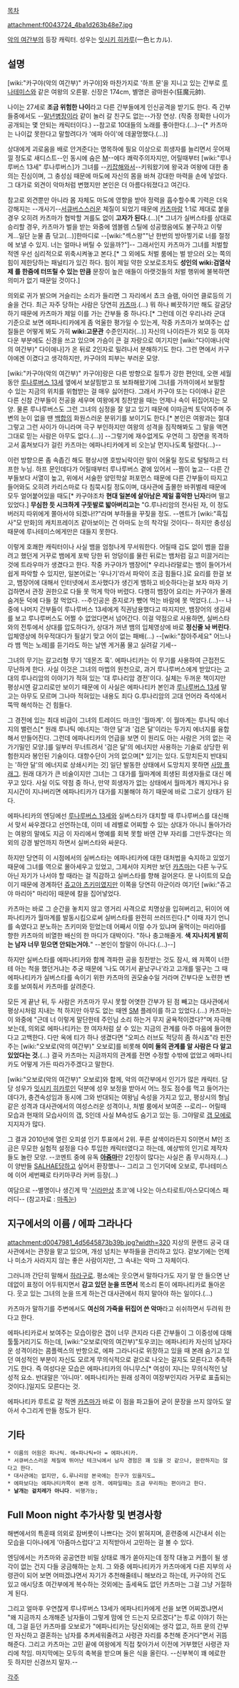 [[목차]]

attachment:f0043724_4ba1d263b48e7.jpg

[[악의 여간부]]의 등장 캐릭터. 성우는 [[잇시키 히카루]](一色ヒカル).

== 설명 ==
[wiki:"카구야(악의 여간부)" 카구야]와 마찬가지로 '하프 문'을 지니고 있는 간부로 [[루나테미스]]와 같은 여왕의 오른팔. 신장은 174cm, 별명은 광마원수(狂魔元帥).

나이는 27세로 '''조금 위험한 나이'''라고 다른 간부들에게 인신공격을 받기도 한다. 즉 간부들중에서도 --[[말년병장]]이라 같이 놀러 갈 친구도 없는--가장 연상. (작중 정확한 나이가 공개되는 몇 안되는 캐릭터이다.) --참고로 10대들의 노래를 좋아한다.(…)--[* 카츠마는 나이값 못한다고 말할려다가 '에파 아이'에 데꿀멍했다.(…)]

상대에게 괴로움을 배로 안겨준다는 명목하에 필요 이상으로 희생자를 늘리면서 웃어재낄 정도로 새디스트--인 동시에 숨은 [[M]]--에다 쾌락주의자지만, 어릴때부터 [wiki:"루나루버스 13세" 루나루버스]가 그녀를 --[[키잡]]해와서--키워왔기에 왕국과 여왕에 대한 충의는 진심이며, 그 충성심 때문에 마도에 자신의 몸을 바쳐 강대한 마력을 손에 넣었다. 그 대가로 외견이 악마처럼 변했지만 본인은 더 아름다워졌다고 여긴다.

참고로 외견뿐만 아니라 몸 자체도 마도에 영향을 받아 정력을 흡수할수록 기력은 더욱 강해지는 --개사기--[[서큐버스]]스러운 체질이 되었기 때문에 [[카츠마]]랑 1:1로 제대로 붙을 경우 오히려 카츠마가 협박할 겨를도 없이 '''고자가 된다.'''(…)[* 그녀가 실버스타를 상대로 승리할 경우, 카츠마가 벌을 받는 와중에 엠블렘 스틸에 성공했음에도 불구하고 이렇게…일단 눈물 좀 닦고(…)]한마디로 --[wiki:"섹스왕""난 한번의 방아찧기로 너를 절정에 보낼 수 있지. 너는 얼마나 버틸 수 있을까?"]-- 그래서인지 카츠마가 그녀를 처벌할 적엔 우선 심리적으로 위축시켜놓고 본다.[* 그 외에도 처벌 룸에는 벌 받으러 오는 쪽의 힘이 제한당하는 패널티가 있긴 하다. 힘이 제일 약한 오보로조차도 '''성인의 wiki:검열삭제 를 한줌에 터뜨릴 수 있는 만큼''' 문장이 높은 애들이 아랫것들의 처벌 행위에 불복하면 의미가 없기 때문일 것이다.]

의외로 귀가 밝으며 거슬리는 소리가 들리면 그 자리에서 쵸크 슬램, 아이언 클로등의 기술을 건다. 최근 자주 당하는 사람은 당연히 [[카츠마]].(…) 뭐 하나 삐끗하기만 해도 갈굼당하기 때문에 카츠마가 제일 이를 가는 간부들 중 하나다.[* 그런데 이건 우리나라 군대 기준으로 보면 에파나티카에게 좀 억울한 평가일 수 있는게, 작중 카츠마가 보여주는 삽질들은 어떻게 봐도 가히 '''wiki:고문관''' 수준인지라(…)] 자신의 나이라든가 외모 등 여자다운 부분에도 신경을 쓰고 있으며 가슴이 큰 걸 자랑으로 여기지만 [wiki:"다이애나(악의 여간부)" 다이애나]가 온 뒤로 2인자로 밀려나서 분해하기도 한다. 그런 면에서 카구야에겐 이겼다고 생각하지만, 카구야의 피부는 부러운 모양.

[wiki:"카구야(악의 여간부)" 카구야]랑은 다른 방향으로 질투가 강한 편인데, 오랜 세월동안 [[루나루버스 13세]] 옆에서 보살핌받고 또 보좌해왔기에 그녀를 가까이에서 보필할 수 있는 지금의 위치를 위협받는 걸 매우 싫어한다. 그래서 카구야 또는 다이애나 같은 다른 신참 간부들이 전공을 세우며 여왕에게 칭찬받을 때는 언제나 속이 뒤집어지는 모양. 물론 루나루버스도 그런 그녀의 심정을 잘 알고 있기 때문에 이따금씩 토닥여주며 주변의 눈이 없을 땐 [[백합]]의 화원스러운 분위기를 보이기도 한다.[* 본인은 여왕과는 절대 그렇고 그런 사이가 아니라며 극구 부인하지만 여왕의 성격을 짐작해봐도 그 말을 액면 그대로 믿는 사람은 아무도 없다.(…)] --그렇기에 재수없게도 우연히 그 장면을 목격하고서 훔쳐보다가 걸린 카츠마는 에파나티카에게 비 오는날 먼지나도록 털렸다(…)--

이런 방향으론 좀 속좁긴 해도 평상시엔 호방뇌락이란 말이 어울릴 정도로 털털하고 터프한 누님. 하프 문인데다가 어릴때부터 루나루버스 곁에 있어서 --짬이 높고-- 다른 간부들보다 서열이 높고, 위에서 서술한 양민학살 퍼포먼스 때문에 다른 간부들이 따지고 들어와도 오히려 카리스마로 다 침묵시킬 정도이며, 대사관에 출몰한 바퀴벌레 때문에 모두 얼어붙어있을 때도[* 카구야조차 '''현대 일본에 살아남은 제일 흉악한 닌자'''라며 떨고 있었다.] '''무심한 듯 시크하게 구둣발로 밟아버리고는''' "G.루나리암의 전사된 자, 이 정도 버러지 따위에게 쫄아서야 되겠나!?"라며 부하들을 꾸짖을 정도. --멘트가 [wiki:"흑집사"모 만화]의 캐치프레이즈 같아보이는 건 아마도 눈의 착각일 것이다-- 하지만 충성심 때문에 루나테미스에게만은 대들지 못한다.

이렇게 호쾌한 캐릭터이나 사실 뱀을 엄청나게 무서워한다. 어릴때 겁도 없이 뱀을 잡을려고 했던게 거꾸로 뱀에게 포박 당한 뒤 엉덩이를 물린 뒤로는 뱀처럼 길고 미끌거리는 것에 트라우마가 생겼다고 한다. 작중 카구야가 뱀장어[* 우리나라말로는 뱀이 들어가서 쉽게 파악할 수 있지만, 일본어로는 '우나기'라서 파악이 조금 힘들다.]로 요리를 한걸 보고, 뱀장어에 대해서 인터넷에서 조사했다가 생긴게 뱀하고 비슷하다는걸 보자 마자 기겁하면서 관장 권한으로 다들 못 먹게 막아 버렸다.  다행히 뱀장어 요리는 카구야가 몰래 숨겨둔 덕에 다들 잘 먹었다. --주인공은 쥰지로가 뺐어 먹는 바람에 못 먹었다.(…)-- 나중에 나머지 간부들이 루나루버스 13세에게 직권남용했다고 따지지만, 뱀장어의 생김새를 보고 루나루버스도 어쩔 수 없었다면서 넘어간다. 이걸 약점으로 사용하면, 실버스타와의 전투에서 상대를 압도하다가, 상대가 꺼낸 뱀의 입체영상에 바로 '''정신줄 놔 버린다'''. 입체영상에 허우적대다가 필살기 맞고 어이 없는 패배(…) --[wiki:"참아주세요" 어느나라 뱀 먹는 노래]를 듣기라도 하는 날엔 게거품 물고 실려갈 기세-- 

그녀의 무기는 갈고리형 무기 '데몬즈 훅'. 에파나티카는 이 무기를 사용하여 근접전도 무난하게 한다. 사실 이것은 그녀의 마법의 원천으로, 과거 루나루버스에게 받았다는 고대의 루나리암의 이야기가 적혀 있는 '대 루나리암 경전'이다. 실체는 두꺼운 책이지만 평상시엔 갈고리로만 보이기 때문에 이 사실은 에파나티카 본인과 [[루나루버스 13세]] 말고는 아무도 모르며 그나마 적혀있는 내용도 죄다 G.루나리암의 고대 언어라 즉석에서 뚝딱 해석하는 건 힘들다.

그 경전에 있는 최대 비급이 그녀의 트레이드 마크인 '월마계'. 이 월마계는 루나틱 에너지의 밸런스[* 원래 루나틱 에너지는 '하얀 달'과 '검은 달'이라는 두가지 에너지를 융합해서 만들어진다. 그런데 에파나티카의 언급을 보면 이 원리도 아는 사람은 거의 없는 국가기밀인 모양.]를 일부러 무너트려서 '검은 달'의 에너지만 사용하는 기술로 상당한 위험한지라 봉인된 기술이다. 대항수단이 거의 없으며[* 있기는 있다. 도망치든지 반대되는 '하얀 달'의 에너지로 상쇄시키는 것] 일단 발동한 상태에서 도망치지 못하면 [[사망 플래그]]. 원래 대가가 큰 비술이지만 그녀는 그 대가를 월마계에 희생된 희생자들로 대신 메꾸고 있다. 사실 이도 약점 중 하나, 만약 희생자가 없는 상태에서 월마계가 깨지거나 유지시간이 지나버리면 에파나티카가 대가를 지불해야 하기 때문에 바로 그로기 상태가 된다.

에파나티카의 엔딩에선 [[루나루버스 13세]]와 실버스타가 대치할 때 루나루버스를 대신해서 맞서 싸우겠다고 선언하는데, 이미 네 레벨로 어찌할 수 있는 상대가 아니니 돌아가라는 여왕의 말에도 지금 이 자리에서 명예를 회복 못할 바엔 간부 자리를 그만두겠다는 의외의 강경 발언까지 하면서 실버스타와 싸운다.

하지만 당연히 이 시점에서의 실버스타는 에파나티카에 대한 대처법을 숙지하고 있었기 때문에 그녀를 역으로 몰아세우고 있었고, 그제서야 지켜만 보던 [[카츠마]]는 다른 누구도 아닌 자기가 나서야 할 때라는 걸 직감하고 실버스타를 향해 걸어온다. 문 나이트의 모습이기 때문에 경계하던 [[쥬고야 츠키미]]였지만 이쪽을 당연히 아군이라 여기던 [wiki:"쥬고야 마리아" 마리아] 때문에 칼을 집어넣었다.

카츠마는 바로 그 순간을 놓치지 않고 영거리 사격으로 치명상을 입혀버리고, 뒤이어 에파나티카가 월마계를 발동시킴으로써 실버스타를 완전히 쓰러뜨린다.[* 이때 자기 언니를 속였다고 분노하는 츠키미와 믿었는데 어째서 이럴 수가 있냐며 울먹이는 마리아를 향한 카츠마의 비열한 배신의 한 마디가 대박이다. "하나 충고해줄게. '''색 지나치게 밝히는 남자 너무 믿으면 안되는거야.'''" --본인이 할말이 아니다.(…)--]

하지만 실버스타를 에파나티카와 함께 격파한 공을 칭찬받는 것도 잠시, 왜 저쪽이 너한테 아는 척을 했던거냐는 추궁 때문에 '나도 여기서 끝났구나'라고 고개를 떨구는 그 때 에파나티카가 실버스타를 속이기 위한 카츠마의 권모술수일 거라며 간부다운 노련한 변호를 보여줘서 카츠마를 살려준다.

모든 게 끝난 뒤, 두 사람은 카츠마가 무시 못할 어엿한 간부가 된 점 빼고는 대사관에서 평상시처럼 지내는 척 하지만 아무도 없는 때엔 [[SM]] 플레이를 하고 있었다.(…) 카츠마는 이 와중에 "근데 너 이렇게 말단한테 주인님 소리 하는거 무지 굴욕적이겠다?"며 자극해보는데, 의외로 에파나티카는 한 여자처럼 살 수 있는 지금의 관계를 아주 마음에 들어한다고 고백한다. 다만 옥에 티가 하나 생겼다면 "오피스 러브도 적당히 좀 하시죠"라 핀잔주는 [wiki:"오보로(악의 여간부)" 오보로]를 비롯해 '''이미 둘의 관계를 알 사람은 다 알고 있었다는 것.'''(…) 결국 카츠마는 지금까지의 관계를 전면 수정할 수밖에 없었고 에파나티카도 어떻게 가든 따라가주겠다고 말한다.

[wiki:"오보로(악의 여간부)" 오보로]와 함께, 악의 여간부에서 인기가 많은 캐릭터. 담당 성우가 [[잇시키 히카루]]인 덕분에 성우 보정을 받아서 어느 정도 점수를 먹고 들어가는데다가, 충견속성임과 동시에 그와 반대되는 여왕님 속성을 가지고 있고, 평상시의 형님 같은 성격과 대사관에서의 여성스러운 성격이나, 처벌 룸에서 보여준 --로리-- 어릴때 모습과 현재의 모습사이의 갭, S인데 사실 M속성도 숨기고 있는 등. 그야말로 [[갭 모에]]로 지지자가 많다.

그 결과 2010년에 열린 오피셜 인기 투표에서 2위. 푸른 살색이라든지 S이면서 M인 조금은 무모한 실험적 설정을 다수 투입한 캐릭터였다고 하는데, 예상밖의 인기로 제작자들도 놀란 모양. --코멘트 중에 유독 '''[[아줌마]]'''란 2인칭이 많다는 사실은 좀 무시하자.(…) 이 양반들 [[SALHAE]]당하고 싶어서 환장했나-- 그리고 그 인기덕에 오보로, 루나테미스에 이어 세번째로 타키마쿠라 커버 등장(…)

여담으로 --별명이나 생긴게 딱 '[[신라만상]] 초코'에 나오는 아스타로트/아스모디에스 패러디-- (참고자료 : [[마족눈]])

== 지구에서의 이름 / 에파 그라나다 ==
attachment:d0047981_4d5645873b39b.jpg?width=320
지상의 문랜드 공국 대사관에서는 관장을 맡고 있으며, 개성 넘치는 부하들을 관리하고 있다. 겉보기에는 언제나 미소가 사라지지 않는 좋은 사람이지만, 그 속내는 악마 그 자체이다. 

그러니까 간단히 말해서 [[하라구로]]. 평소에는 웃으면서 말하다가도 자기 말 안 들으면 난데없이 표정이 어두워지면서 '''감고 있던 눈을 뜨면서''' 목소리 톤이 에파나티카로 돌아온다. 웃고 있는 그녀의 눈을 뜨게 하는건 대사관에서 하지 말아야 하는 일이다.(…)

카츠마가 말하기를 주변에서도 '''여신의 가죽을 뒤집어 쓴 악마'''라고 쉬쉬하면서 두려워 한다고 한다. 

에파나티카로서 보여주는 모습이랑은 갭이 너무 큰지라 다른 간부들이 그 이중성에 대해 툴툴거리기도 하는데, [wiki:"오보로(악의 여간부)"토우코]는 에파나티카 자신의 남자다운 성격이라는 콤플렉스의 반항으로, 에파 그라나다로 위장하고 있을 때 본래 숨기고 있던 여성적인 부분이 자신도 모르게 무의식적으로 겉으로 나오는 걸지도 모른다고 추측하기도 한다. 즉 여성다운 모습은 에파나티카의 아니무스[* 여성이 지니는 무의식적인 남성적 요소. 반대말은 '아니마'. 에파나티카는 원래 성격이 여장부인지라 거꾸로 표출되는 것이다.]일지도 모른다는 것.

에파나티카 루트로 갈 적엔 [[카츠마]]가 바로 이 점을 파고들어 굳이 문장을 쓰지 않아도 알아서 수그리게 만들 정도가 된다.

== 기타 ==
 * 이름의 어원은 파나틱. 에+파나틱+아 = 에파나티카.
 * 서큐버스스러운 체질에 뛰어난 테크닉에서 남자 경험은 꽤 있을 것 같으나, 문란하지는 않다고 한다.
 * 대사관에는 없지만, G.루나리암 본국에는 친구가 있을지도…
 * 에파보다는 에파나티카쪽이 본래 성격. 에파일때는 조금 무리하는 편이라고 한다.
 * '''날개는 겉치레가 아니다'''. 비행가능;

== Full Moon night 추가사항 및 변경사항 ==
해변에서의 특훈때 의외로 잠버릇이 나쁘다는 것이 밝혀지며, 훈련중에 시간내서 쉬는 모습을 디아나에게 '아줌마스럽다'고 지적받아서 고민하는 걸 볼 수 있다.

엔딩에서는 카츠마와 공공연한 비밀 상태로 깨가 쏟아지는데 정작 대놓고 커플이 될 생각이 없는 건지 다들 궁금해하는 눈치. 그 와중 에파나티카가 카츠마에게 다른 지부의 사령관이 되어 보면 어떠겠냐면서 자기가 추천해줄테니 해보라고 하는데, 카구야의 건도 있고 애시당초 여간부에게 복수하는 것외에는 출세욕도 없던 카츠마는 그걸 그냥 거절하게 된다.

그리고 얼마후 우연찮게 루나루버스 13세가 에파나티카에게 선을 보면 어찌겠냐면서 "왜 지금까지 소개해준 남자들이 그렇게 맘에 안 드는지 모르겠다"는 투로 이야기 하는데, 그걸 듣던 카츠마를 오보로가 "에파나티카는 당신외에는 생각 없고, 하프 문의 간부인 자신하고 결혼하는 남자를 추켜세워줄려고 사령관 자리를 추천해 준거다"면서 귀뜸해준다. 그리고 카츠마는 고민 끝에 여왕에게 직접 찾아가서 이전에 거부했던 사령관 자리에 착임. 마지막에는 모두의 축복을 받으며 둘은 식을 올린다. --신부복이 꽤 에로한 듯 하지만 신경쓰지 말자.--


[[각주]]
